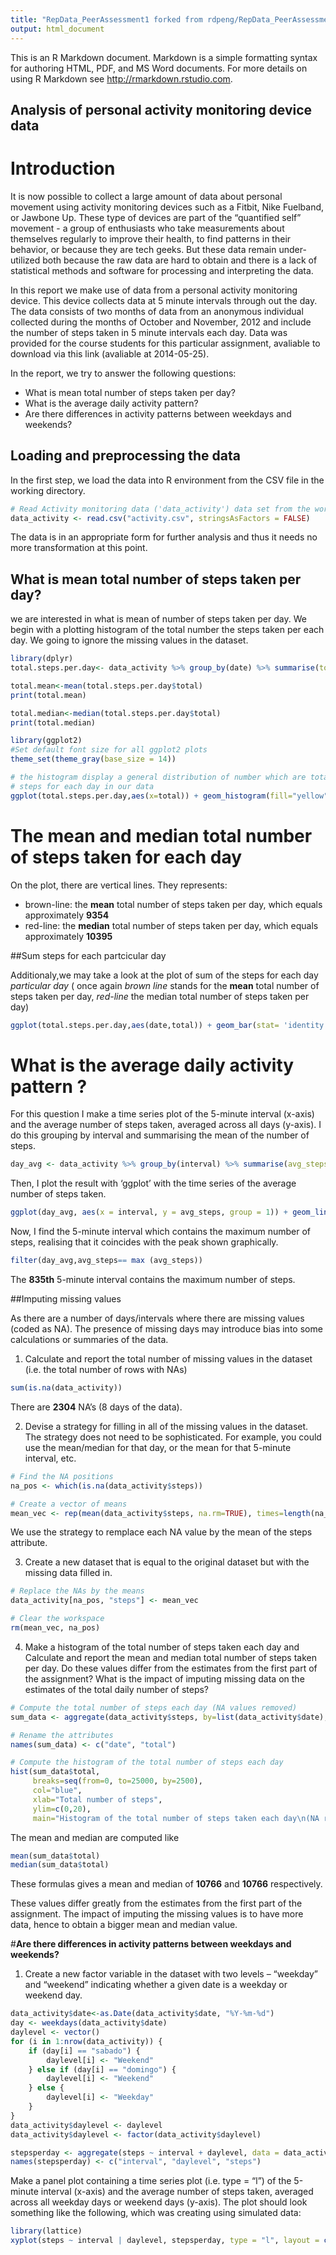```yaml
---
title: "RepData_PeerAssessment1 forked from rdpeng/RepData_PeerAssessment1"
output: html_document
---
```


This is an R Markdown document. Markdown is a simple formatting syntax for authoring HTML, PDF, and MS Word documents. For more details on using R Markdown see <http://rmarkdown.rstudio.com>.





## **Analysis of personal activity monitoring device data**
#  **Introduction**

It is now possible to collect a large amount of data about personal movement using activity monitoring devices such as a Fitbit, Nike Fuelband, or Jawbone Up. These type of devices are part of the "quantified self" movement - a group of enthusiasts who take measurements about themselves regularly to improve their health, to find patterns in their behavior, or because they are tech geeks. But these data remain under-utilized both because the raw data are hard to obtain and there is a lack of statistical methods and software for processing and interpreting the data.

In this report we make use of data from a personal activity monitoring device. This device collects data at 5 minute intervals through out the day. The data consists of two months of data from an anonymous individual collected during the months of October and November, 2012 and include the number of steps taken in 5 minute intervals each day. Data was provided for the course students for this particular assignment, avaliable to download via this link (avaliable at 2014-05-25).

In the report, we try to answer the following questions:

   + What is mean total number of steps taken per day?
   + What is the average daily activity pattern?
   + Are there differences in activity patterns between weekdays and weekends?




## **Loading and preprocessing the data**

In the first step, we load the data into R environment from the CSV file in the working directory.

```r
# Read Activity monitoring data ('data_activity') data set from the working directory
data_activity <- read.csv("activity.csv", stringsAsFactors = FALSE)
```
The data is in an appropriate form for further analysis and thus it needs no more transformation at this point. 



## **What is mean total number of steps taken per day?**

we are interested in what is mean of number of steps taken per day. We begin with a plotting histogram of the total number the steps taken per each day. We going to ignore the missing values in the dataset.


```r
library(dplyr)
total.steps.per.day<- data_activity %>% group_by(date) %>% summarise(total= sum(steps,na.rm=TRUE))

total.mean<-mean(total.steps.per.day$total)
print(total.mean)

total.median<-median(total.steps.per.day$total)
print(total.median)
```

```r
library(ggplot2)
#Set default font size for all ggplot2 plots
theme_set(theme_gray(base_size = 14))

# the histogram display a general distribution of number which are total 
# steps for each day in our data
ggplot(total.steps.per.day,aes(x=total)) + geom_histogram(fill="yellow",color = "black")+ geom_vline(xintercept= total.mean, color= "brown", linetype = 'dashed',size = 1) + geom_vline(xintercept = total.median, color = "red", linetype = "dashed" ,size = 1) +labs(title = "Histogram of total number of steps taken for each day") + labs (x = "",y = "")

```


# The mean and median total number of steps taken for each day

On the plot, there are vertical lines. They represents:

* brown-line: the **mean** total number of steps taken per day, which equals approximately __9354__
* red-line: the **median** total number of steps taken per day, which equals approximately __10395__

##Sum steps for each partcicular day 


Additionaly,we may take a look at the plot of sum of the steps for each day *particular day*  ( once again *brown line* stands for the **mean** total number of steps taken per day, *red-line* the median total number of steps taken per day)


```r
ggplot(total.steps.per.day,aes(date,total)) + geom_bar(stat= 'identity',fill = "chartreuse",colour = 'black') + theme(axis.text.x= element_text(angle = 90,hjust=1))+ geom_hline(yintercept = total.mean, color = 'brown',linetype ='dashed',size =1)+ geom_hline(yintercept = total.median, color = 'red',linetype = 'dashed',size = 1) + labs (title ='Total number of steps taken for each particular day') + labs(x = "Date",y = "Total Number of Stepes")
```

# What is the average daily activity pattern ?

For this question I make a time series plot of the 5-minute interval (x-axis) and the average number of steps taken, averaged across all days (y-axis). I do this grouping by interval and summarising the mean of the number of steps.

```r
day_avg <- data_activity %>% group_by(interval) %>% summarise(avg_steps = mean(steps, na.rm = TRUE))
```

Then, I plot the result with 'ggplot' with the time series of the average number of steps taken.

```r
ggplot(day_avg, aes(x = interval, y = avg_steps, group = 1)) + geom_line() + scale_x_discrete(breaks = seq(0, 2500, 500))

```

Now, I find the 5-minute interval which contains the maximum number of steps, realising that it coincides with the peak shown graphically.

```r
filter(day_avg,avg_steps== max (avg_steps))

```

The __835th__ 5-minute interval contains the maximum number of steps.

##Imputing missing values

As there are a number of days/intervals where there are missing values (coded as NA). The presence of missing days may introduce bias into some calculations or summaries of the data.

1.  Calculate and report the total number of missing values in the dataset (i.e. the total number of rows with NAs)

```r
sum(is.na(data_activity))
```

There are **2304** NA's (8 days of the data).

2.  Devise a strategy for filling in all of the missing values in the dataset. The strategy does not need to be sophisticated. For example, you could use the mean/median for that day, or the mean for that 5-minute interval, etc.

```r
# Find the NA positions
na_pos <- which(is.na(data_activity$steps))

# Create a vector of means
mean_vec <- rep(mean(data_activity$steps, na.rm=TRUE), times=length(na_pos))

```
We use the strategy to remplace each NA value by the mean of the steps attribute.

3.  Create a new dataset that is equal to the original dataset but with the missing data filled in.

```r
# Replace the NAs by the means
data_activity[na_pos, "steps"] <- mean_vec

# Clear the workspace
rm(mean_vec, na_pos)

```


4.  Make a histogram of the total number of steps taken each day and Calculate and report the mean and median total number of steps taken per day. Do these values differ from the estimates from the first part of the assignment? What is the impact of imputing missing data on the estimates of the total daily number of steps?

```r

# Compute the total number of steps each day (NA values removed)
sum_data <- aggregate(data_activity$steps, by=list(data_activity$date), FUN=sum)

# Rename the attributes
names(sum_data) <- c("date", "total")

# Compute the histogram of the total number of steps each day
hist(sum_data$total, 
     breaks=seq(from=0, to=25000, by=2500),
     col="blue", 
     xlab="Total number of steps", 
     ylim=c(0,20), 
     main="Histogram of the total number of steps taken each day\n(NA replaced by mean value)")

```
The mean and median are computed like

```r
mean(sum_data$total)
median(sum_data$total)

```
These formulas gives a mean and median of __10766__ and __10766__ respectively.

These values differ greatly from the estimates from the first part of the assignment. The impact of imputing the missing values is to have more data, hence to obtain a bigger mean and median value.

#__Are there differences in activity patterns between weekdays and weekends?__

1.  Create a new factor variable in the dataset with two levels -- "weekday" and "weekend" indicating whether a given date is a weekday or weekend day.

```r
data_activity$date<-as.Date(data_activity$date, "%Y-%m-%d")
day <- weekdays(data_activity$date)
daylevel <- vector()
for (i in 1:nrow(data_activity)) {
    if (day[i] == "sabado") {
        daylevel[i] <- "Weekend"
    } else if (day[i] == "domingo") {
        daylevel[i] <- "Weekend"
    } else {
        daylevel[i] <- "Weekday"
    }
}
data_activity$daylevel <- daylevel
data_activity$daylevel <- factor(data_activity$daylevel)

stepsperday <- aggregate(steps ~ interval + daylevel, data = data_activity, mean)
names(stepsperday) <- c("interval", "daylevel", "steps")

```

Make a panel plot containing a time series plot (i.e. type = "l") of the 5-minute interval (x-axis) and the average number of steps taken, averaged across all weekday days or weekend days (y-axis). The plot should look something like the following, which was creating using simulated data:

```r

library(lattice)
xyplot(steps ~ interval | daylevel, stepsperday, type = "l", layout = c(1,2), xlab="Interval", ylab="Number of Steps")

```

